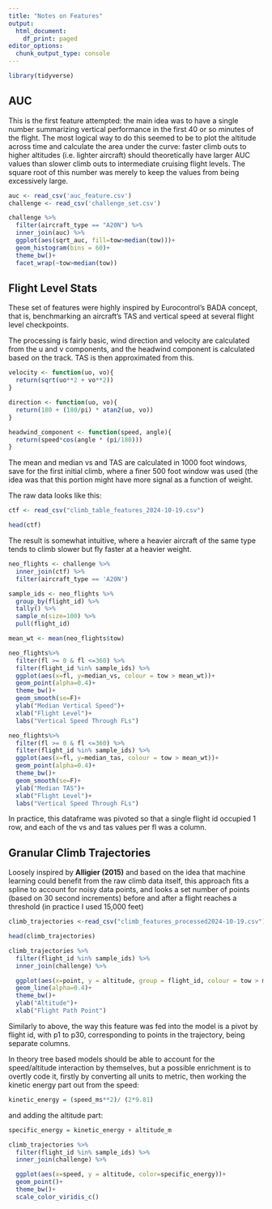 ---
title: "Notes on Features"
output:
  html_document:
    df_print: paged
editor_options:
  chunk_output_type: console
---

```{r message=FALSE, warning=FALSE}
library(tidyverse)
```

## AUC

This is the first feature attempted: the main idea was to have a single number summarizing vertical performance in the first 40 or so minutes of the flight. The most logical way to do this seemed to be to plot the altitude across time and calculate the area under the curve: faster climb outs to higher altitudes (i.e. lighter aircraft) should theoretically have larger AUC values than slower climb outs to intermediate cruising flight levels. The square root of this number was merely to keep the values from being excessively large.

```{r}
auc <- read_csv('auc_feature.csv')
challenge <- read_csv('challenge_set.csv')

challenge %>% 
  filter(aircraft_type == "A20N") %>% 
  inner_join(auc) %>% 
  ggplot(aes(sqrt_auc, fill=tow>median(tow)))+
  geom_histogram(bins = 60)+
  theme_bw()+
  facet_wrap(~tow>median(tow))
```

## Flight Level Stats

These set of features were highly inspired by Eurocontrol's BADA concept, that is, benchmarking an aircraft's TAS and vertical speed at several flight level checkpoints.

The processing is fairly basic, wind direction and velocity are calculated from the u and v components, and the headwind component is calculated based on the track. TAS is then approximated from this.

```{r, eval=FALSE}
velocity <- function(uo, vo){
  return(sqrt(uo**2 + vo**2))
}

direction <- function(uo, vo){
  return(180 + (180/pi) * atan2(uo, vo))
}

headwind_component <- function(speed, angle){
  return(speed*cos(angle * (pi/180)))
}
```

The mean and median vs and TAS are calculated in 1000 foot windows, save for the first initial climb, where a finer 500 foot window was used (the idea was that this portion might have more signal as a function of weight.

The raw data looks like this:

```{r message=FALSE, warning=FALSE}
ctf <- read_csv("climb_table_features_2024-10-19.csv")

head(ctf)
```

The result is somewhat intuitive, where a heavier aircraft of the same type tends to climb slower but fly faster at a heavier weight.

```{r message=FALSE, warning=FALSE}
neo_flights <- challenge %>% 
  inner_join(ctf) %>% 
  filter(aircraft_type == 'A20N') 

sample_ids <- neo_flights %>% 
  group_by(flight_id) %>% 
  tally() %>% 
  sample_n(size=100) %>% 
  pull(flight_id)

mean_wt <- mean(neo_flights$tow)

neo_flights%>%
  filter(fl >= 0 & fl <=360) %>%
  filter(flight_id %in% sample_ids) %>% 
  ggplot(aes(x=fl, y=median_vs, colour = tow > mean_wt))+
  geom_point(alpha=0.4)+
  theme_bw()+
  geom_smooth(se=F)+
  ylab("Median Vertical Speed")+
  xlab("Flight Level")+
  labs("Vertical Speed Through FLs")

neo_flights%>%
  filter(fl >= 0 & fl <=360) %>%
  filter(flight_id %in% sample_ids) %>% 
  ggplot(aes(x=fl, y=median_tas, colour = tow > mean_wt))+
  geom_point(alpha=0.4)+
  theme_bw()+
  geom_smooth(se=F)+
  ylab("Median TAS")+
  xlab("Flight Level")+
  labs("Vertical Speed Through FLs")
```

In practice, this dataframe was pivoted so that a single flight id occupied 1 row, and each of the vs and tas values per fl was a column.

## Granular Climb Trajectories

Loosely inspired by **Alligier (2015)** and based on the idea that machine learning could benefit from the raw climb data itself, this approach fits a spline to account for noisy data points, and looks a set number of points (based on 30 second increments) before and after a flight reaches a threshold (in practice I used 15,000 feet)

```{r message=FALSE, warning=FALSE}
climb_trajectories <-read_csv("climb_features_processed2024-10-19.csv")

head(climb_trajectories)
```

```{r}
climb_trajectories %>% 
  filter(flight_id %in% sample_ids) %>% 
  inner_join(challenge) %>% 

  ggplot(aes(x=point, y = altitude, group = flight_id, colour = tow > mean_wt))+
  geom_line(alpha=0.4)+
  theme_bw()+
  ylab("Altitude")+
  xlab("Flight Path Point")
```

Similarly to above, the way this feature was fed into the model is a pivot by flight id, with p1 to p30, corresponding to points in the trajectory, being separate columns.

In theory tree based models should be able to account for the speed/altitude interaction by themselves, but a possible enrichment is to overtly code it, firstly by converting all units to metric, then working the kinetic energy part out from the speed:

```{r, eval=FALSE}
kinetic_energy = (speed_ms**2)/ (2*9.81)
```

and adding the altitude part:

```{r, eval=FALSE}
specific_energy = kinetic_energy + altitude_m
```

```{r message=FALSE, warning=FALSE}
climb_trajectories %>% 
  filter(flight_id %in% sample_ids) %>% 
  inner_join(challenge) %>% 

  ggplot(aes(x=speed, y = altitude, color=specific_energy))+
  geom_point()+
  theme_bw()+
  scale_color_viridis_c()
```

